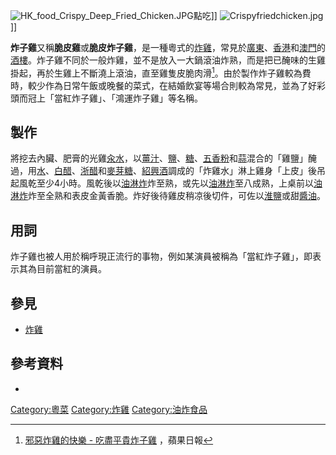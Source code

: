 {{Otheruses
|subject=食物
|other=受崇拜的人物
|偶像
}}

[[File:HK_food_Crispy_Deep_Fried_Chicken.JPG|thumb]]點吃]]
[[File:Crispyfriedchicken.jpg|thumb]]]]

'''炸子雞'''又稱'''脆皮雞'''或'''脆皮炸子雞'''，是一種粵式的[[炸雞|炸雞]]，常見於[[廣東|廣東]]、[[香港|香港]]和[[澳門|澳門]]的[[酒樓|酒樓]]。炸子雞不同於一般炸雞，並不是放入一大鍋滾油炸熟，而是把已醃味的生雞掛起，再於生雞上不斷澆上滾油，直至雞隻皮脆肉滑<ref>[http://hk.apple.nextmedia.com/etw/%E5%91%A8%E5%88%8A%E5%B0%81%E9%9D%A2%E6%95%85%E4%BA%8B/article/1329/3_17619250/%E9%82%AA%E6%83%A1%E7%82%B8%E9%9B%9E%E7%9A%84%E5%BF%AB%E6%A8%82-%E5%90%83%E7%9B%A1%E5%B9%B3%E8%B2%B4-%E7%82%B8%E5%AD%90%E9%9B%9E- 邪惡炸雞的快樂 - 吃盡平貴炸子雞] {{Wayback|url=http://hk.apple.nextmedia.com/etw/%E5%91%A8%E5%88%8A%E5%B0%81%E9%9D%A2%E6%95%85%E4%BA%8B/article/1329/3_17619250/%E9%82%AA%E6%83%A1%E7%82%B8%E9%9B%9E%E7%9A%84%E5%BF%AB%E6%A8%82-%E5%90%83%E7%9B%A1%E5%B9%B3%E8%B2%B4-%E7%82%B8%E5%AD%90%E9%9B%9E- |date=20170305011451 }}，蘋果日報</ref>。由於製作炸子雞較為費時，較少作為日常午飯或晚餐的菜式，在結婚飲宴等場合則較為常見，並為了好彩頭而冠上「當紅炸子雞」、「鴻運炸子雞」等名稱。

== 製作 ==
將挖去內臟、肥膏的光雞[[汆|汆水]]，以[[薑|薑汁]]、[[食盐|鹽]]、[[糖|糖]]、[[五香粉|五香粉]]和[[蒜|蒜]]混合的「雞鹽」醃過，用[[水|水]]、[[白醋|白醋]]、[[浙醋|浙醋]]和[[麥芽糖|麥芽糖]]、[[紹興酒|紹興酒]]調成的「炸雞水」淋上雞身「上皮」後吊起風乾至少4小時。風乾後以[[炸#分類|油淋炸]]炸至熟，或先以[[炸#分類|油淋炸]]至八成熟，上桌前以[[炸#分類|油淋炸]]炸至全熟和表皮金黃香脆。炸好後待雞皮稍凉後切件，可佐以[[淮鹽|淮鹽]]或甜[[醬油|醬油]]。

== 用詞 ==
炸子雞也被人用於稱呼現正流行的事物，例如某演員被稱為「當紅炸子雞」，即表示其為目前當紅的演員。

== 參見 ==
*[[炸雞|炸雞]]

== 參考資料 ==
{{reflist}}
* {{cite book |author=梁謀 |title=《嶺南美食傳奇》 |year=2011 |publisher=萬里 |location=香港 |isbn=978-962-14-4319-9}}
{{粤菜}}
[[Category:粵菜|Category:粵菜]]
[[Category:炸雞|Category:炸雞]]
[[Category:油炸食品|Category:油炸食品]]